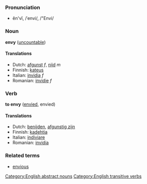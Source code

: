 ===Pronunciation===
*ĕn'vĭ, /ˈenvi/, /"Envi/

===Noun===

'''envy''' ([[uncountable]])

====Translations====
*Dutch: [[afgunst]] ''f'', [[nijd]] ''m''
*Finnish: [[kateus]]
*Italian: [[invidia]] ''f''
*Romanian: [[invidie]] ''f''

===Verb===

'''to envy''' ([[envied]], envied)

====Translations====
*Dutch: [[benijden]], [[afgunstig zijn]]
*Finnish: [[kadehtia]]
*Italian: [[indiviare]]
*Romanian: [[invidia]]

===Related terms===
*[[envious]]

[[Category:English abstract nouns]][[Category:English transitive verbs]]